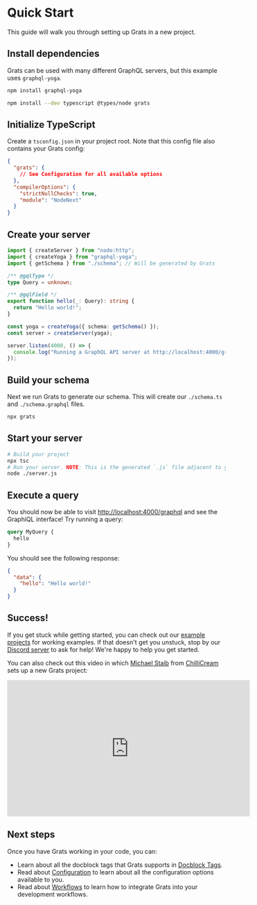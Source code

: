 # Quick Start

This guide will walk you through setting up Grats in a new project.

## Install dependencies

Grats can be used with many different GraphQL servers, but this example uses `graphql-yoga`.

```bash https://docusaurus.io/docs/markdown-features/code-blocks#npm2yarn-remark-plugin
npm install graphql-yoga
```

```bash
npm install --dev typescript @types/node grats
```

## Initialize TypeScript

Create a `tsconfig.json` in your project root. Note that this config file also contains your Grats config:

```json title="/tsconfig.json"
{
  "grats": {
    // See Configuration for all available options
  },
  "compilerOptions": {
    "strictNullChecks": true,
    "module": "NodeNext"
  }
}
```

## Create your server

```ts title="/server.ts"
import { createServer } from "node:http";
import { createYoga } from "graphql-yoga";
import { getSchema } from "./schema"; // Will be generated by Grats

/** @gqlType */
type Query = unknown;

/** @gqlField */
export function hello(_: Query): string {
  return "Hello world!";
}

const yoga = createYoga({ schema: getSchema() });
const server = createServer(yoga);

server.listen(4000, () => {
  console.log("Running a GraphQL API server at http://localhost:4000/graphql");
});
```

## Build your schema

Next we run Grats to generate our schema. This will create our `./schema.ts` and `./schema.graphql` files.

```bash
npx grats
```

## Start your server

```bash
# Build your project
npx tsc
# Run your server. NOTE: This is the generated `.js` file adjacent to your `.ts` file.
node ./server.js
```

## Execute a query

You should now be able to visit [http://localhost:4000/graphql](http://localhost:4000/graphql) and see the GraphiQL interface! Try running a query:

```graphql
query MyQuery {
  hello
}
```

You should see the following response:

```json
{
  "data": {
    "hello": "Hello world!"
  }
}
```

## Success!

If you get stuck while getting started, you can check out our [example projects](../05-examples/index.mdx) for working examples. If that doesn't get you unstuck, stop by our [Discord server](https://capt.dev/grats-chat) to ask for help! We're happy to help you get started.

You can also check out this video in which [Michael Staib](https://twitter.com/michael_staib) from [ChilliCream](https://chillicream.com/) sets up a new Grats project:

<center>
  <iframe
    width="560"
    height="315"
    src="https://www.youtube.com/embed/XzQeYMcDzMI?si=KwBrKU6_wNeUrHbd"
    title="YouTube video player"
    frameborder="0"
    allow="accelerometer; autoplay; clipboard-write; encrypted-media; gyroscope; picture-in-picture; web-share"
    referrerpolicy="strict-origin-when-cross-origin"
    allowfullscreen
  ></iframe>
</center>

## Next steps

Once you have Grats working in your code, you can:

- Learn about all the docblock tags that Grats supports in [Docblock Tags](../04-docblock-tags/index.md).
- Read about [Configuration](./03-configuration.md) to learn about all the configuration options available to you.
- Read about [Workflows](../05-guides/01-workflows.md) to learn how to integrate Grats into your development workflows.
